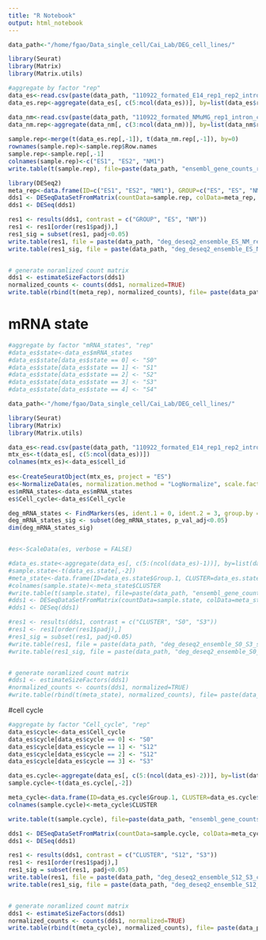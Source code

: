 ```yaml
---
title: "R Notebook"
output: html_notebook
---
```


```r

data_path<-"/home/fgao/Data_single_cell/Cai_Lab/DEG_cell_lines/"

library(Seurat)
library(Matrix)
library(Matrix.utils)

#aggregate by factor "rep"
data_es<-read.csv(paste(data_path, "110922_formated_E14_rep1_rep2_intron_count.csv", sep=""), header=T, row.names=1, check.names = FALSE)
data_es.rep<-aggregate(data_es[, c(5:ncol(data_es))], by=list(data_es$rep), sum)

data_nm<-read.csv(paste(data_path, "110922_formated_NMuMG_rep1_intron_count.csv", sep=""), header=T, row.names=1, check.names = FALSE)
data_nm.rep<-aggregate(data_nm[, c(3:ncol(data_nm))], by=list(data_nm$rep), sum)
  
sample.rep<-merge(t(data_es.rep[,-1]), t(data_nm.rep[,-1]), by=0)
rownames(sample.rep)<-sample.rep$Row.names
sample.rep<-sample.rep[,-1]
colnames(sample.rep)<-c("ES1", "ES2", "NM1")
write.table(t(sample.rep), file=paste(data_path, "ensembl_gene_counts_rep.txt", sep=""), quote=F, sep="\t")

library(DESeq2)  
meta_rep<-data.frame(ID=c("ES1", "ES2", "NM1"), GROUP=c("ES", "ES", "NM"))
dds1 <- DESeqDataSetFromMatrix(countData=sample.rep, colData=meta_rep, design=~GROUP)
dds1 <- DESeq(dds1)

res1 <- results(dds1, contrast = c("GROUP", "ES", "NM"))
res1 <- res1[order(res1$padj),]
res1_sig = subset(res1, padj<0.05)
write.table(res1, file = paste(data_path, "deg_deseq2_ensemble_ES_NM_rep.txt", sep=""), quote=F, sep="\t")
write.table(res1_sig, file = paste(data_path, "deg_deseq2_ensemble_ES_NM_sig_rep.txt", sep=""), quote=F, sep="\t")


# generate noramlized count matrix
dds1 <- estimateSizeFactors(dds1)
normalized_counts <- counts(dds1, normalized=TRUE)
write.table(rbind(t(meta_rep), normalized_counts), file= paste(data_path, "ensembl_gene_counts_normalized_rep.txt", sep=""), sep="\t", quote=F, col.names=F)

```


# mRNA state
```r

#aggregate by factor "mRNA_states", "rep"
#data_es$state<-data_es$mRNA_states
#data_es$state[data_es$state == 0] <- "S0"
#data_es$state[data_es$state == 1] <- "S1"
#data_es$state[data_es$state == 2] <- "S2"
#data_es$state[data_es$state == 3] <- "S3"
#data_es$state[data_es$state == 4] <- "S4"

data_path<-"/home/fgao/Data_single_cell/Cai_Lab/DEG_cell_lines/"

library(Seurat)
library(Matrix)
library(Matrix.utils)

data_es<-read.csv(paste(data_path, "110922_formated_E14_rep1_rep2_intron_count.csv", sep=""), header=T, row.names=1, check.names = FALSE)
mtx_es<-t(data_es[, c(5:ncol(data_es))])
colnames(mtx_es)<-data_es$cell_id
  
es<-CreateSeuratObject(mtx_es, project = "ES")
es<-NormalizeData(es, normalization.method = "LogNormalize", scale.factor = 10000)
es$mRNA_states<-data_es$mRNA_states
es$Cell_cycle<-data_es$Cell_cycle

deg_mRNA_states <- FindMarkers(es, ident.1 = 0, ident.2 = 3, group.by = "mRNA_states", logfc.threshold = 0, min.pct = 0.01, test.use = "MAST")
deg_mRNA_states_sig <- subset(deg_mRNA_states, p_val_adj<0.05)
dim(deg_mRNA_states_sig)


#es<-ScaleData(es, verbose = FALSE)

#data_es.state<-aggregate(data_es[, c(5:(ncol(data_es)-1))], by=list(data_es$rep, data_es$state), sum)
#sample.state<-t(data_es.state[,-2])
#meta_state<-data.frame(ID=data_es.state$Group.1, CLUSTER=data_es.state$Group.2)
#colnames(sample.state)<-meta_state$CLUSTER
#write.table(t(sample.state), file=paste(data_path, "ensembl_gene_counts_state.txt", sep=""), quote=F, sep="\t")
#dds1 <- DESeqDataSetFromMatrix(countData=sample.state, colData=meta_state, design=~CLUSTER)
#dds1 <- DESeq(dds1)

#res1 <- results(dds1, contrast = c("CLUSTER", "S0", "S3"))
#res1 <- res1[order(res1$padj),]
#res1_sig = subset(res1, padj<0.05)
#write.table(res1, file = paste(data_path, "deg_deseq2_ensemble_S0_S3_state.txt", sep=""), quote=F, sep="\t")
#write.table(res1_sig, file = paste(data_path, "deg_deseq2_ensemble_S0_S3_sig_state.txt", sep=""), quote=F, sep="\t")


# generate noramlized count matrix
#dds1 <- estimateSizeFactors(dds1)
#normalized_counts <- counts(dds1, normalized=TRUE)
#write.table(rbind(t(meta_state), normalized_counts), file= paste(data_path, "ensembl_gene_counts_normalized_state.txt", sep=""), sep="\t", quote=F, col.names=F)

```


#cell cycle
```r

#aggregate by factor "Cell_cycle", "rep"
data_es$cycle<-data_es$Cell_cycle
data_es$cycle[data_es$cycle == 0] <- "S0"
data_es$cycle[data_es$cycle == 1] <- "S12"
data_es$cycle[data_es$cycle == 2] <- "S12"
data_es$cycle[data_es$cycle == 3] <- "S3"

data_es.cycle<-aggregate(data_es[, c(5:(ncol(data_es)-2))], by=list(data_es$rep, data_es$cycle), sum)
sample.cycle<-t(data_es.cycle[,-2])

meta_cycle<-data.frame(ID=data_es.cycle$Group.1, CLUSTER=data_es.cycle$Group.2)
colnames(sample.cycle)<-meta_cycle$CLUSTER

write.table(t(sample.cycle), file=paste(data_path, "ensembl_gene_counts_cycle.txt", sep=""), quote=F, sep="\t")

dds1 <- DESeqDataSetFromMatrix(countData=sample.cycle, colData=meta_cycle, design=~CLUSTER)
dds1 <- DESeq(dds1)

res1 <- results(dds1, contrast = c("CLUSTER", "S12", "S3"))
res1 <- res1[order(res1$padj),]
res1_sig = subset(res1, padj<0.05)
write.table(res1, file = paste(data_path, "deg_deseq2_ensemble_S12_S3_cycle.txt", sep=""), quote=F, sep="\t")
write.table(res1_sig, file = paste(data_path, "deg_deseq2_ensemble_S12_S3_sig_cycle.txt", sep=""), quote=F, sep="\t")


# generate noramlized count matrix
dds1 <- estimateSizeFactors(dds1)
normalized_counts <- counts(dds1, normalized=TRUE)
write.table(rbind(t(meta_cycle), normalized_counts), file= paste(data_path, "ensembl_gene_counts_normalized_cycle.txt", sep=""), sep="\t", quote=F, col.names=F)

```

